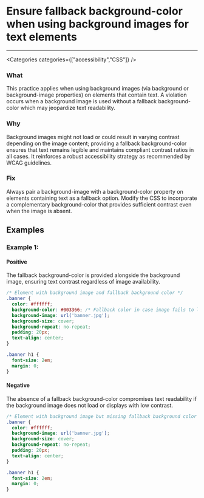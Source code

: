 

# Ensure fallback background-color when using background images for text elements

<Severity severity={SeverityLevels.MEDIUM} />

---

<Categories categories={["accessibility","CSS"]} />

### What
This practice applies when using background images (via background or background-image properties) on elements that contain text. A violation occurs when a background image is used without a fallback background-color which may jeopardize text readability.

### Why
Background images might not load or could result in varying contrast depending on the image content; providing a fallback background-color ensures that text remains legible and maintains compliant contrast ratios in all cases. It reinforces a robust accessibility strategy as recommended by WCAG guidelines.

### Fix
Always pair a background-image with a background-color property on elements containing text as a fallback option. Modify the CSS to incorporate a complementary background-color that provides sufficient contrast even when the image is absent.

## Examples

### Example 1:

<!-- #example -->

#### Positive

<!-- #example_positive_description -->
The fallback background-color is provided alongside the background image, ensuring text contrast regardless of image availability.

<!-- #example_positive_code -->
```css
/* Element with background image and fallback background color */
.banner {
  color: #ffffff;
  background-color: #003366; /* Fallback color in case image fails to load */
  background-image: url('banner.jpg');
  background-size: cover;
  background-repeat: no-repeat;
  padding: 20px;
  text-align: center;
}

.banner h1 {
  font-size: 2em;
  margin: 0;
}
```

#### Negative

<!-- #example_negative_description -->
The absence of a fallback background-color compromises text readability if the background image does not load or displays with low contrast.

<!-- #example_negative_code -->
```css
/* Element with background image but missing fallback background color */
.banner {
  color: #ffffff;
  background-image: url('banner.jpg');
  background-size: cover;
  background-repeat: no-repeat;
  padding: 20px;
  text-align: center;
}

.banner h1 {
  font-size: 2em;
  margin: 0;
}
```